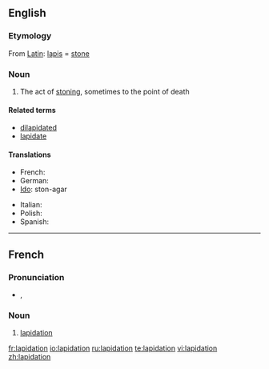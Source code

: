 ==English==

===Etymology===
From [[w:Latin|Latin]]: [[lapis]] = [[stone]]

===Noun===
{{en-noun}}

# The act of [[stoning]], sometimes to the point of death

====Related terms====
* [[dilapidated]]
* [[lapidate]]

====Translations====
{{trans-top|act of stoning, sometimes to the point of death}}
* French: {{t+|fr|lapidation|f}}
* German: {{t+|de|Steinigung|f}}
* [[Ido]]: ston-agar
{{trans-mid}}
* Italian: {{t+|it|lapidazione|f}}
* Polish: {{t-|pl|ukamienowanie|n}}
* Spanish: {{t+|es|lapidación|f}}
{{trans-bottom}}

----

==French==

===Pronunciation===
* {{IPA|/la.pi.da.sjɔ̃/}}, {{SAMPA|/la.pi.da.sjO~/}}

===Noun===
{{fr-noun|f}}

# [[#English|lapidation]]

[[fr:lapidation]]
[[io:lapidation]]
[[ru:lapidation]]
[[te:lapidation]]
[[vi:lapidation]]
[[zh:lapidation]]